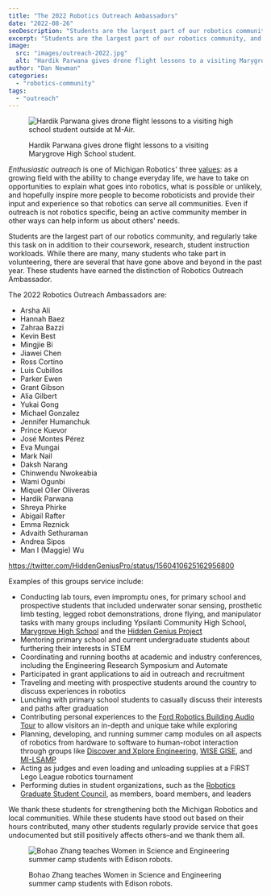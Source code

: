 ```yaml
---
title: "The 2022 Robotics Outreach Ambassadors"
date: "2022-08-26"
seoDescription: "Students are the largest part of our robotics community, and regularly take this task on in addition to their coursework, research, student instruction workloads."
excerpt: "Students are the largest part of our robotics community, and regularly take this task on in addition to their coursework, research, student instruction workloads."
image:
  src: "images/outreach-2022.jpg"
  alt: "Hardik Parwana gives drone flight lessons to a visiting Marygrove High School student."
author: "Dan Newman"
categories:
  - "robotics-community"
tags:
  - "outreach"
---
```


<figure>

![Hardik Parwana gives drone flight lessons to a visiting high school student outside at M-Air.](images/outreach-2022-1024x406.jpg)

<figcaption>

Hardik Parwana gives drone flight lessons to a visiting Marygrove High School student.

</figcaption>

</figure>

_Enthusiastic outreach_ is one of Michigan Robotics' three [values](https://2024.robotics.umich.edu/about/values/ "Values"): as a growing field with the ability to change everyday life, we have to take on opportunities to explain what goes into robotics, what is possible or unlikely, and hopefully inspire more people to become roboticists and provide their input and experience so that robotics can serve all communities. Even if outreach is not robotics specific, being an active community member in other ways can help inform us about others' needs.

Students are the largest part of our robotics community, and regularly take this task on in addition to their coursework, research, student instruction workloads. While there are many, many students who take part in volunteering, there are several that have gone above and beyond in the past year. These students have earned the distinction of Robotics Outreach Ambassador.



The 2022 Robotics Outreach Ambassadors are:

<ColumnList columns={2}>

- Arsha Ali
- Hannah Baez
- Zahraa Bazzi
- Kevin Best
- Mingjie Bi
- Jiawei Chen
- Ross Cortino
- Luis Cubillos
- Parker Ewen
- Grant Gibson
- Alia Gilbert
- Yukai Gong
- Michael Gonzalez
- Jennifer Humanchuk
- Prince Kuevor
- José Montes Pérez
- Eva Mungai
- Mark Nail
- Daksh Narang
- Chinwendu Nwokeabia
- Wami Ogunbi
- Miquel Oller Oliveras
- Hardik Parwana
- Shreya Phirke
- Abigail Rafter
- Emma Reznick
- Advaith Sethuraman
- Andrea Sipos
- Man I (Maggie) Wu

</ColumnList>

https://twitter.com/HiddenGeniusPro/status/1560410625162956800

Examples of this groups service include:

- Conducting lab tours, even impromptu ones, for primary school and prospective students that included underwater sonar sensing, prosthetic limb testing, legged robot demonstrations, drone flying, and manipulator tasks with many groups including Ypsilanti Community High School, [Marygrove High School](https://www.detroitk12.org/marygrove) and the [Hidden Genius Project](https://www.hiddengeniusproject.org)
- Mentoring primary school and current undergraduate students about furthering their interests in STEM
- Coordinating and running booths at academic and industry conferences, including the Engineering Research Symposium and Automate
- Participated in grant applications to aid in outreach and recruitment
- Traveling and meeting with prospective students around the country to discuss experiences in robotics
- Lunching with primary school students to casually discuss their interests and paths after graduation
- Contributing personal experiences to the [Ford Robotics Building Audio Tour](https://audio.robotics.umich.edu) to allow visitors an in-depth and unique take while exploring
- Planning, developing, and running summer camp modules on all aspects of robotics from hardware to software to human-robot interaction through groups like [Discover and Xplore Engineering](https://campsforkids.engin.umich.edu), [WISE GISE](https://wise.umich.edu/?page_id=147), and [MI-LSAMP](https://sites.soe.umich.edu/drpp/michigan-louis-stokes-alliance-for-minority-participation/)
- Acting as judges and even loading and unloading supplies at a FIRST Lego League robotics tournament
- Performing duties in student organizations, such as the [Robotics Graduate Student Council](https://robotics.umich.edu/academics/current-students/robotics-graduate-student-council/ "Robotics Graduate Student Council"), as members, board members, and leaders

We thank these students for strengthening both the Michigan Robotics and local communities. While these students have stood out based on their hours contributed, many other students regularly provide service that goes undocumented but still positively affects others–and we thank them all.

<figure>

![Bohao Zhang teaches Women in Science and Engineering summer camp students with Edison robots.](images/outreach-ambassadors-2021-1024x682.jpg)

<figcaption>

Bohao Zhang teaches Women in Science and Engineering summer camp students with Edison robots.

</figcaption>

</figure>

